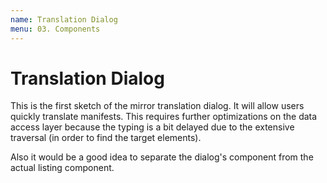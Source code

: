 ```yaml
---
name: Translation Dialog
menu: 03. Components
---
```



# Translation Dialog

This is the first sketch of the mirror translation dialog. It will allow users quickly translate manifests. 
This requires further optimizations on the data access layer because the typing is a bit delayed due to 
the extensive traversal (in order to find the target elements).

Also it would be a good idea to separate the dialog's component from the actual listing component.

<Props of={TranslationDialog} />